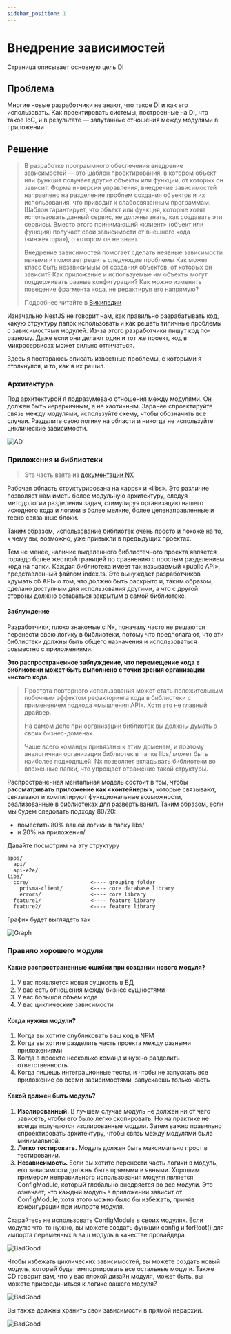 ```yaml
---
sidebar_position: 1
---
```


# Внедрение зависимостей

Страница описывает основную цель DI

## Проблема

Многие новые разработчики не знают, что такое DI и как его использовать. Как проектировать системы, построенные на DI, что такое IoC, и в результате — запутанные отношения между модулями в приложении

## Решение

> В разработке программного обеспечения внедрение зависимостей — это шаблон проектирования, в котором объект или функция получает другие объекты или функции, от которых он зависит. Форма инверсии управления, внедрение зависимостей направлено на разделение проблем создания объектов и их использования, что приводит к слабосвязанным программам. Шаблон гарантирует, что объект или функция, которые хотят использовать данный сервис, не должны знать, как создавать эти сервисы. Вместо этого принимающий «клиент» (объект или функция) получает свои зависимости от внешнего кода («инжектора»), о котором он не знает.
>
> Внедрение зависимостей помогает сделать неявные зависимости явными и помогает решить следующие проблемы
> Как может класс быть независимым от создания объектов, от которых он зависит?
> Как приложение и используемые им объекты могут поддерживать разные конфигурации?
> Как можно изменить поведение фрагмента кода, не редактируя его напрямую?
>
> Подробнее читайте в [Википедии](https://en.wikipedia.org/wiki/Dependency_injection)

Изначально NestJS не говорит нам, как правильно разрабатывать код, какую структуру папок использовать и как решать типичные проблемы с зависимостями модулей. Из-за этого разработчики пишут код по-разному. Даже если они делают один и тот же проект, код в микросервисах может сильно отличаться.

Здесь я постараюсь описать известные проблемы, с которыми я столкнулся, и то, как я их решил.

### Архитектура

Под архитектурой я подразумеваю отношения между модулями. Он должен быть иерархичным, а не хаотичным. Заранее спроектируйте связь между модулями, используйте схему, чтобы обозначить все случаи. Разделите свою логику на области и никогда не используйте циклические зависимости.

![AD](./img/di-architectual-design.png)

### Приложения и библиотеки

> Эта часть взята из [документации NX](https://nx.dev/more-concepts/applications-and-libraries)

Рабочая область структурирована на «apps» и «libs». Это различие позволяет нам иметь более модульную архитектуру, следуя методологии разделения задач, стимулируя организацию нашего исходного кода и логики в более мелкие, более целенаправленные и тесно связанные блоки.

Таким образом, использование библиотек очень просто и похоже на то, к чему вы, возможно, уже привыкли в предыдущих проектах.

Тем не менее, наличие выделенного библиотечного проекта является гораздо более жесткой границей по сравнению с простым разделением кода на папки. Каждая библиотека имеет так называемый «public API», представленный файлом index.ts. Это вынуждает разработчиков «думать об API» о том, что должно быть раскрыто и, таким образом, сделано доступным для использования другими, а что с другой стороны должно оставаться закрытым в самой библиотеке.

#### Заблуждение

Разработчики, плохо знакомые с Nx, поначалу часто не решаются перенести свою логику в библиотеки, потому что предполагают, что эти библиотеки должны быть общего назначения и использоваться совместно с приложениями.

**Это распространенное заблуждение, что перемещение кода в библиотеки может быть выполнено с точки зрения организации чистого кода.**

> Простота повторного использования может стать положительным побочным эффектом рефакторинга кода в библиотеки с применением подхода «мышления API». Хотя это не главный драйвер.
>
> На самом деле при организации библиотек вы должны думать о своих бизнес-доменах.
>
> Чаще всего команды привязаны к этим доменам, и поэтому аналогичная организация библиотек в папке libs/ может быть наиболее подходящей. Nx позволяет вкладывать библиотеки во вложенные папки, что упрощает отражение такой структуры.

Распространенная ментальная модель состоит в том, чтобы **рассматривать приложение как «контейнеры»**, которые связывают, связывают и компилируют функциональные возможности, реализованные в библиотеках для развертывания. Таким образом, если мы будем следовать подходу 80/20:

- поместить 80% вашей логики в папку libs/
- и 20% на приложения/

Давайте посмотрим на эту структуру

```
apps/
  api/
  api-e2e/
libs/
  core/                    <---- grouping folder
    prisma-client/         <---- core database library
    errors/                <---- core library
  feature1/                <---- feature library
  feature2/                <---- feature library
```

График будет выглядеть так

![Graph](./img/di-graph.png)

### Правило хорошего модуля

#### Какие распространенные ошибки при создании нового модуля?

1. У вас появляется новая сущность в БД
1. У вас есть отношения между бизнес сущностями
1. У вас большой объем кода
1. У вас циклические зависимости

#### Когда нужны модули?

1. Когда вы хотите опубликовать ваш код в NPM
1. Когда вы хотите разделить часть проекта между разными приложениями
1. Когда в проекте несколько команд и нужно разделить ответственность
1. Когда пишешь интеграционные тесты, и чтобы не запускать все приложение со всеми зависимостями, запускаешь только часть

#### Какой должен быть модуль?

1. **Изолированный.** В лучшем случае модуль не должен ни от чего зависеть, чтобы его было легко скопировать. Но на практике не всегда получаются изолированные модули. Затем важно правильно спроектировать архитектуру, чтобы связь между модулями была минимальной.
1. **Легко тестировать.** Модуль должен быть максимально прост в тестировании.
1. **Независимость.** Если вы хотите перенести часть логики в модуль, его зависимости должны быть прямыми и явными. Хорошим примером неправильного использования модуля является ConfigModule, который глобально внедряется во все модули. Это означает, что каждый модуль в приложении зависит от ConfigModule, хотя этого можно было бы избежать, приняв конфигурации при импорте модуля.

Старайтесь не использовать ConfigModule в своих модулях. Если модулю что-то нужно, вы можете создать функции config и forRoot() для импорта переменных в ваш модуль в качестве провайдера.

![BadGood](./img/di-bad-good-1.png)

Чтобы избежать циклических зависимостей, вы можете создать новый модуль, который будет импортировать все остальные модули. Также CD говорит вам, что у вас плохой дизайн модуля, может быть, вы можете присоединиться к логике вашего модуля?

![BadGood](./img/di-bad-good-2.png)

Вы также должны хранить свои зависимости в прямой иерархии.

![BadGood](./img/di-bad-good-3.png)
